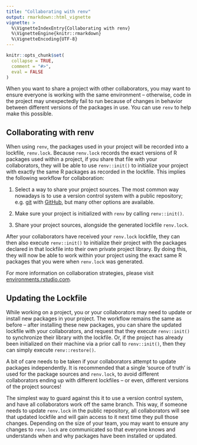 ```yaml
---
title: "Collaborating with renv"
output: rmarkdown::html_vignette
vignette: >
  %\VignetteIndexEntry{Collaborating with renv}
  %\VignetteEngine{knitr::rmarkdown}
  %\VignetteEncoding{UTF-8}
---
```


```r
knitr::opts_chunk$set(
  collapse = TRUE,
  comment = "#>",
  eval = FALSE
)
```

When you want to share a project with other collaborators, you may want to
ensure everyone is working with the same environment -- otherwise, code in the
project may unexpectedly fail to run because of changes in behavior between
different versions of the packages in use. You can use `renv` to help make
this possible.


## Collaborating with renv

When using `renv`, the packages used in your project will be recorded into a
lockfile, `renv.lock`. Because `renv.lock` records the exact versions of R
packages used within a project, if you share that file with your collaborators,
they will be able to use `renv::init()` to initialize your project with exactly
the same R packages as recorded in the lockfile. This implies the following
workflow for collaboration:

1. Select a way to share your project sources. The most common way nowadays is
   to use a version control system with a public repository; e.g.
   [git](https://git-scm.com/) with [GitHub](https://github.com/), but
   many other options are available.

2. Make sure your project is initialized with `renv` by calling `renv::init()`.

3. Share your project sources, alongside the generated lockfile `renv.lock`.

After your collaborators have received your `renv.lock` lockfile, they can then
also execute `renv::init()` to initialize their project with the packages
declared in that lockfile into their own private project library. By doing this,
they will now be able to work within your project using the exact same R
packages that you were when `renv.lock` was generated.

For more information on collaboration strategies, please visit
[environments.rstudio.com](https://environments.rstudio.com/).


## Updating the Lockfile

While working on a project, you or your collaborators may need to update or
install new packages in your project. The workflow remains the same as before --
after installing these new packages, you can share the updated lockfile with
your collaborators, and request that they execute `renv::init()` to
synchronize their library with the lockfile. Or, if the project has already
been initialized on their machine via a prior call to `renv::init()`, then they
can simply execute `renv::restore()`.

A bit of care needs to be taken if your collaborators attempt to update packages
independently. It is recommended that a single 'source of truth' is used for the
package sources and `renv.lock`, to avoid different collaborators ending up with
different lockfiles -- or even, different versions of the project sources!

The simplest way to guard against this it to use a version control system, and
have all collaborators work off the same branch. This way, if someone needs to
update `renv.lock` in the public repository, all collaborators will see that
updated lockfile and will gain access to it next time they pull those changes.
Depending on the size of your team, you may want to ensure any changes to
`renv.lock` are communicated so that everyone knows and understands when and
why packages have been installed or updated.
